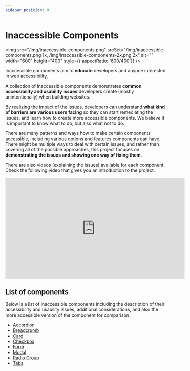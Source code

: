 ---
sidebar_position: 0
---


# Inaccessible Components

<img src="/img/inaccessible-components.png" srcSet="/img/inaccessible-components.png 1x, /img/inaccessible-components-2x.png 2x" alt="" width="600" height="400" style={{ aspectRatio: '600/400'}} />

Inaccessible components aim to **educate** developers and anyone interested in web accessibility.

A collection of inaccessible components demonstrates **common accessibility and usability issues** developers create (mostly unintentionally) when building websites.

By realizing the impact of the issues, developers can understand **what kind of barriers are various users facing** so they can start remediating the issues, and learn how to create more accessible components. We believe it is important to know what to do, but also what not to do.

There are many patterns and ways how to make certain components accessible, including various options and features components can have. There might be multiple ways to deal with certain issues, and rather than covering all of the possible approaches, this project focuses on **demonstrating the issues and showing one way of fixing them**.

There are also videos (explaining the issues) available for each component. Check the following video that gives you an introduction to the project.

<iframe width="560" height="315" src="https://www.youtube.com/embed/s03If0m2Jig" title="Introduction - Inaccessible components" frameBorder="0" allow="accelerometer; autoplay; clipboard-write; encrypted-media; gyroscope; picture-in-picture" allowFullScreen></iframe>

## List of components

Below is a list of inaccessible components including the description of their accessibility and usability issues, additional considerations, and also the more accessible version of the component for comparison.

- [Accordion](/docs/inaccessible-components/accordion)
- [Breadcrumb](/docs/inaccessible-components/breadcrumb)
- [Card](/docs/inaccessible-components/card)
- [Checkbox](/docs/inaccessible-components/checkbox)
- [Form](/docs/inaccessible-components/form)
- [Modal](/docs/inaccessible-components/modal)
- [Radio Group](/docs/inaccessible-components/radio-group)
- [Tabs](/docs/inaccessible-components/tabs)
